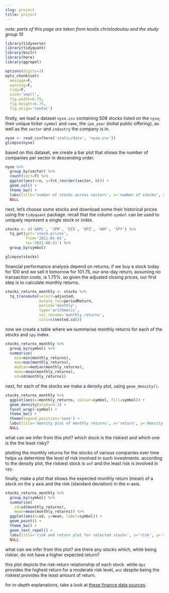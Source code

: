 ```yaml
---
slug: project
title: project
---
```


_note: parts of this page are taken from kostis christodoulou and the study group 10_

```r
library(tidyverse)
library(tidyquant)
library(knitr)
library(here)
library(ggrepel)
```

```r
options(digits=3)
opts_chunk$set(
  message=F,
  warning=F,
  tidy=F,
  size='small',
  fig.width=6.75,
  fig.height=6.75,
  fig.align='center')
```

firstly, we load a dataset `nyse.csv` containing 508 stocks listed on the `nyse`, their unique ticker `symbol` and `name`, the `ipo_year` (initial public offering), as well as the `sector` and `industry` the company is in.

```r
nyse <- read_csv(here('static/data', 'nyse.csv'))
glimpse(nyse)
```

based on this dataset, we create a bar plot that shows the number of companies per sector in descending order.

```r
nyse %>%
  group_by(sector) %>%
  count(sort=T) %>%
  ggplot(aes(x=n, y=fct_reorder(sector, n))) +
  geom_col() +
  theme_bw() +
  labs(title='number of stocks across sectors', x='number of stocks', y='sector') +
  NULL
```

next, let's choose some stocks and download some their historical prices using the `tidyquant` package. recall that the column `symbol` can be used to uniquely represent a single stock or index.

```r
stocks <- c('AAPL', 'JPM', 'DIS', 'DPZ', 'ANF', 'SPY') %>%
  tq_get(get='stock.prices',
         from='2011-01-01',
         to='2021-08-31') %>%
  group_by(symbol)

glimpse(stocks)
```

financial performance analysis depend on returns; if we buy a stock today for 100 and we sell it tomorrow for 101.75, our one-day return, assuming no transaction costs, is 1.75%. so given the adjusted closing prices, our first step is to calculate monthly returns.

```r
stocks_returns_monthly <- stocks %>%
  tq_transmute(select=adjusted,
               mutate_fun=periodReturn,
               period='monthly',
               type='arithmetic',
               col_rename='monthly_returns',
               cols=c(nested.col))
```

now we create a table where we summarise monthly returns for each of the stocks and `spy` index.

```r
stocks_returns_monthly %>%
  group_by(symbol) %>%
  summarise(
    min=min(monthly_returns),
    max=max(monthly_returns),
    median=median(monthly_returns),
    mean=mean(monthly_returns),
    sd=sd(monthly_returns))
```

next, for each of the stocks we make a density plot, using `geom_density()`.

```r
stocks_returns_monthly %>%
  ggplot(aes(x=monthly_returns, colour=symbol, fill=symbol)) +
  geom_density(alpha=0.3) +
  facet_wrap(~symbol) +
  theme_bw() +
  theme(legend.position='none') +
  labs(title='density plot of monthly returns', x='return', y='density') +
  NULL
```

what can we infer from this plot? which stock is the riskiest and which one is the the least risky?

plotting the monthly returns for the stocks of various companies over time helps us determine the level of risk involved in such investments. according to the density plot, the riskiest stock is `anf` and the least risk is involved in `spy`.

finally, make a plot that shows the expected monthly return (mean) of a stock on the y axis and the risk (standard deviation) in the x-axis.

```r
stocks_returns_monthly %>%
  group_by(symbol) %>%
  summarise(
    sd=sd(monthly_returns),
    mean=mean(monthly_returns)) %>%
  ggplot(aes(x=sd, y=mean, label=symbol)) +
  geom_point() +
  theme_bw() +
  geom_text_repel() +
  labs(title='risk and return plot for selected stocks', x='risk', y='return') +
  NULL
```

what can we infer from this plot? are there any stocks which, while being riskier, do not have a higher expected return?

this plot depicts the risk-return relationship of each stock. while `dpz` provides the highest return for a moderate risk level, `anz` despite being the riskiest provides the least amount of return.

for in-depth explanations, take a look at [these finance data sources](https://mam2022.netlify.app/reference/finance_data).